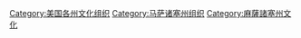 [[Category:美国各州文化组织|Category:美国各州文化组织]]
[[Category:马萨诸塞州组织|Category:马萨诸塞州组织]]
[[Category:麻薩諸塞州文化|Category:麻薩諸塞州文化]]